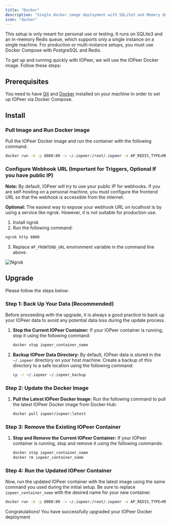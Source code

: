 ```yaml
---
title: "Docker"
description: "Single docker image deployment with SQLite3 and Memory Queue"
icon: "docker"
---
```


<Warning>
This setup is only meant for personal use or testing. It runs on SQLite3 and an in-memory Redis queue, which supports only a single instance on a single machine. For production or multi-instance setups, you must use Docker Compose with PostgreSQL and Redis.
</Warning>

To get up and running quickly with IOPeer, we will use the IOPeer Docker image. Follow these steps:

## Prerequisites

You need to have [Git](https://git-scm.com/book/en/v2/Getting-Started-Installing-Git) and [Docker](https://docs.docker.com/get-docker/) installed on your machine in order to set up IOPeer via Docker Compose.

## Install

### Pull Image and Run Docker image 

Pull the IOPeer Docker image and run the container with the following command:

```bash
docker run -d -p 8080:80 -v ~/.iopeer:/root/.iopeer -e AP_REDIS_TYPE=MEMORY -e AP_DB_TYPE=SQLITE3 -e AP_FRONTEND_URL="http://localhost:8080" iopeer/iopeer:latest
```

### Configure Webhook URL (Important for Triggers, Optional If you have public IP)

**Note:** By default, IOPeer will try to use your public IP for webhooks. If you are self-hosting on a personal machine, you must configure the frontend URL so that the webhook is accessible from the internet.

**Optional:** The easiest way to expose your webhook URL on localhost is by using a service like ngrok. However, it is not suitable for production use.

1. Install ngrok
2. Run the following command:
```bash
ngrok http 8080
```
3. Replace `AP_FRONTEND_URL` environment variable in the command line above.

![Ngrok](../../resources/screenshots/docker-ngrok.png)



## Upgrade 

Please follow the steps below:

### Step 1: Back Up Your Data (Recommended)

Before proceeding with the upgrade, it is always a good practice to back up your IOPeer data to avoid any potential data loss during the update process.

1. **Stop the Current IOPeer Container:** If your IOPeer container is running, stop it using the following command:
   ```bash
   docker stop iopeer_container_name
   ```

2. **Backup IOPeer Data Directory:** By default, IOPeer data is stored in the `~/.iopeer` directory on your host machine. Create a backup of this directory to a safe location using the following command:
   ```bash
   cp -r ~/.iopeer ~/.iopeer_backup
   ```

### Step 2: Update the Docker Image

1. **Pull the Latest IOPeer Docker Image:** Run the following command to pull the latest IOPeer Docker image from Docker Hub:
   ```bash
   docker pull iopeer/iopeer:latest
   ```

### Step 3: Remove the Existing IOPeer Container

1. **Stop and Remove the Current IOPeer Container:** If your IOPeer container is running, stop and remove it using the following commands:
   ```bash
   docker stop iopeer_container_name
   docker rm iopeer_container_name
   ```

### Step 4: Run the Updated IOPeer Container

Now, run the updated IOPeer container with the latest image using the same command you used during the initial setup. Be sure to replace `iopeer_container_name` with the desired name for your new container.

```bash
docker run -d -p 8080:80 -v ~/.iopeer:/root/.iopeer -e AP_REDIS_TYPE=MEMORY -e AP_DB_TYPE=SQLITE3 -e AP_FRONTEND_URL="http://localhost:8080" --name iopeer_container_name iopeer/iopeer:latest
```


Congratulations! You have successfully upgraded your IOPeer Docker deployment
